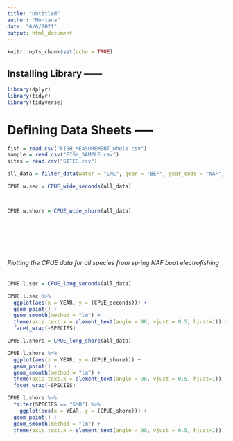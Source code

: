 ```yaml
---
title: "Untitled"
author: "Montana"
date: "6/6/2021"
output: html_document
---
```


```r
knitr::opts_chunk$set(echo = TRUE)
```

## Installing Library ------ 

```r

library(dplyr)
library(tidyr)
library(tidyverse)

```


# Defining Data Sheets ----- 

```r

fish = read.csv("FISH_MEASUREMENT_whole.csv")
sample = read.csv("FISH_SAMPLE.csv")
sites = read.csv("SITES.csv")

```

```r
all_data = filter_data(water = "LML", gear = "BEF", gear_code = "NAF", species = species)

CPUE.w.sec = CPUE_wide_seconds(all_data)



CPUE.w.shore = CPUE_wide_shore(all_data)








```

###### Plotting the CPUE data for all species from spring NAF boat electrofishing

```r
CPUE.l.sec = CPUE_long_seconds(all_data)

CPUE.l.sec %>%
  ggplot(aes(x = YEAR, y = (CPUE_seconds))) +
  geom_point() +
  geom_smooth(method = "lm") + 
  theme(axis.text.x = element_text(angle = 90, vjust = 0.5, hjust=1)) +  
  facet_wrap(~SPECIES)
```

```r
CPUE.l.shore = CPUE_long_shore(all_data)

CPUE.l.shore %>%
  ggplot(aes(x = YEAR, y = (CPUE_shore))) +
  geom_point() +
  geom_smooth(method = "lm") + 
  theme(axis.text.x = element_text(angle = 90, vjust = 0.5, hjust=1)) +  
  facet_wrap(~SPECIES)
```


```r
CPUE.l.shore %>%
  filter(SPECIES == "SMB") %>%
    ggplot(aes(x = YEAR, y = (CPUE_shore))) +
  geom_point() +
  geom_smooth(method = "lm") + 
  theme(axis.text.x = element_text(angle = 90, vjust = 0.5, hjust=1))

```


